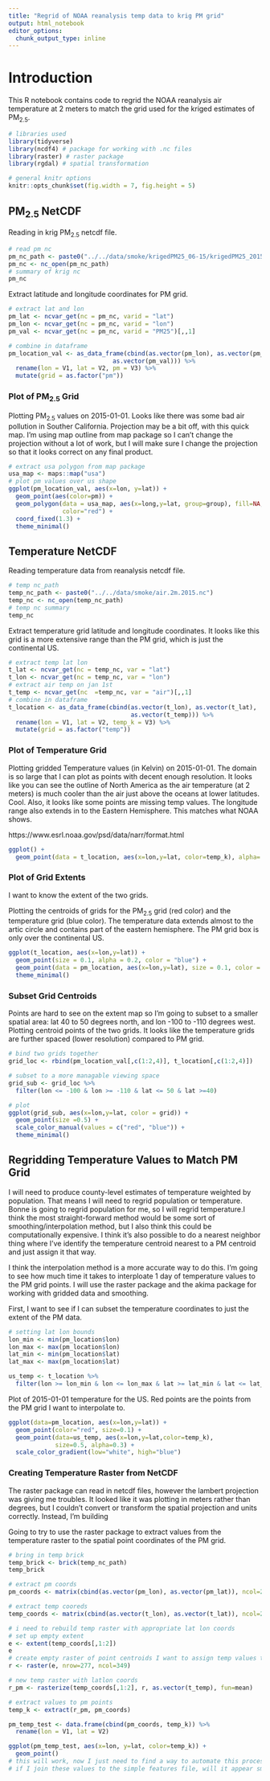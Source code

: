 ```yaml
---
title: "Regrid of NOAA reanalysis temp data to krig PM grid"
output: html_notebook
editor_options: 
  chunk_output_type: inline
---
```


# Introduction

This R notebook contains code to regrid the NOAA reanalysis air temperature at 2 meters to match the grid used for the kriged estimates of PM~2.5~.

```r
# libraries used
library(tidyverse) 
library(ncdf4) # package for working with .nc files
library(raster) # raster package
library(rgdal) # spatial transformation

# general knitr options
knitr::opts_chunk$set(fig.width = 7, fig.height = 5)
```

## PM~2.5~ NetCDF
Reading in krig PM~2.5~ netcdf file.

```r
# read pm nc
pm_nc_path <- paste0("../../data/smoke/krigedPM25_06-15/krigedPM25_2015.nc")
pm_nc <- nc_open(pm_nc_path)
# summary of krig nc
pm_nc
```

Extract latitude and longitude coordinates for PM grid.

```r
# extract lat and lon
pm_lat <- ncvar_get(nc = pm_nc, varid = "lat")
pm_lon <- ncvar_get(nc = pm_nc, varid = "lon")
pm_val <- ncvar_get(nc = pm_nc, varid = "PM25")[,,1]

# combine in dataframe
pm_location_val <- as_data_frame(cbind(as.vector(pm_lon), as.vector(pm_lat),
                             as.vector(pm_val))) %>% 
  rename(lon = V1, lat = V2, pm = V3) %>% 
  mutate(grid = as.factor("pm"))
```

### Plot of PM~2.5~ Grid
Plotting PM~2.5~ values on 2015-01-01. Looks like there was some bad air pollution in Souther California. Projection may be a bit off, with this quick map. I'm using map outline from map package so I can't change the projection without a lot of work, but I will make sure I change the projection so that it looks correct on any final product.

```r
# extract usa polygon from map package
usa_map <- maps::map("usa")
# plot pm values over us shape
ggplot(pm_location_val, aes(x=lon, y=lat)) +
  geom_point(aes(color=pm)) +
  geom_polygon(data = usa_map, aes(x=long,y=lat, group=group), fill=NA,
               color="red") +
  coord_fixed(1.3) +
  theme_minimal()
```

## Temperature NetCDF
Reading temperature data from reanalysis netcdf file.

```r
# temp nc_path
temp_nc_path <- paste0("../../data/smoke/air.2m.2015.nc")
temp_nc <- nc_open(temp_nc_path)
# temp nc summary
temp_nc
```

Extract temperature grid latitude and longitude coordinates. It looks like this grid is a more extensive range than the PM grid, which is just the continental US.

```r
# extract temp lat lon
t_lat <- ncvar_get(nc = temp_nc, var = "lat")
t_lon <- ncvar_get(nc = temp_nc, var = "lon")
# extract air temp on jan 1st
t_temp <- ncvar_get(nc  =temp_nc, var = "air")[,,1]
# combine in dataframe
t_location <- as_data_frame(cbind(as.vector(t_lon), as.vector(t_lat),
                                  as.vector(t_temp))) %>% 
  rename(lon = V1, lat = V2, temp_k = V3) %>% 
  mutate(grid = as.factor("temp"))
```

### Plot of Temperature Grid
Plotting gridded Temperature values (in Kelvin) on 2015-01-01. The domain is so large that I can plot as points with decent enough resolution. It looks like you can see the outline of North America as the air temperature (at 2 meters) is much cooler than the air just above the oceans at lower latitudes. Cool. Also, it looks like some points are missing temp values. The longitude range also extends in to the Eastern Hemisphere. This matches what NOAA shows.

https://www.esrl.noaa.gov/psd/data/narr/format.html
```r
ggplot() +
  geom_point(data = t_location, aes(x=lon,y=lat, color=temp_k), alpha= 0.8) 
```

### Plot of Grid Extents
I want to know the extent of the two grids.

Plotting the centroids of grids for the PM~2.5~ grid (red color) and the temperature grid (blue color). The temperature data extends almost to the artic circle and contains part of the eastern hemisphere. The PM grid box is only over the continental US.

```r
ggplot(t_location, aes(x=lon,y=lat)) +
  geom_point(size = 0.1, alpha = 0.2, color = "blue") +
  geom_point(data = pm_location, aes(x=lon,y=lat), size = 0.1, color = "red") +
  theme_minimal()
```

### Subset Grid Centroids 

Points are hard to see on the extent map so I'm going to subset to a smaller spatial area: lat 40 to 50 degrees north, and lon -100 to -110 degrees west. Plotting centroid points of the two grids. It looks like the temperature grids are further spaced (lower resolution) compared to PM grid.

```r
# bind two grids together
grid_loc <- rbind(pm_location_val[,c(1:2,4)], t_location[,c(1:2,4)])

# subset to a more managable viewing space
grid_sub <- grid_loc %>% 
  filter(lon <= -100 & lon >= -110 & lat <= 50 & lat >=40)

# plot
ggplot(grid_sub, aes(x=lon,y=lat, color = grid)) +
  geom_point(size =0.5) +
  scale_color_manual(values = c("red", "blue")) +
  theme_minimal()
```

## Regridding Temperature Values to Match PM Grid
I will need to produce county-level estimates of temperature weighted by population. That means I will need to regrid population or temperature. Bonne is going to regrid population for me, so I will regrid temperature.I think the most straight-forward method would be some sort of smoothing/interpolation method, but I also think this could be computationally expensive. I think it's also possible to do a nearest neighbor thing where I've identify the temperature centroid nearest to a PM centroid and just assign it that way. 

I think the interpolation method is a more accurate way to do this. I'm going to see how much time it takes to interploate 1 day of temperature values to the PM grid points. I will use the raster package and the akima package for working with gridded data and smoothing.

First, I want to see if I can subset the temperature coordinates to just the extent of the PM data.

```r
# setting lat lon bounds
lon_min <- min(pm_location$lon)
lon_max <- max(pm_location$lon)
lat_min <- min(pm_location$lat)
lat_max <- max(pm_location$lat)

us_temp <- t_location %>% 
  filter(lon >= lon_min & lon <= lon_max & lat >= lat_min & lat <= lat_max)
```

Plot of 2015-01-01 temperature for the US. Red points are the points from the PM grid I want to interpolate to.
```r
ggplot(data=pm_location, aes(x=lon,y=lat)) +
  geom_point(color="red", size=0.1) +
  geom_point(data=us_temp, aes(x=lon,y=lat,color=temp_k), 
             size=0.5, alpha=0.3) +
  scale_color_gradient(low="white", high="blue") 
```

### Creating Temperature Raster from NetCDF

The raster package can read in netcdf files, however the lambert projection was giving me troubles. It looked like it was plotting in meters rather than degrees, but I couldn't convert or transform the spatial projection and units correctly. Instead, I'm building 

Going to try to use the raster package to extract values from the temperature raster to the spatial point coordinates of the PM grid.

```r
# bring in temp brick
temp_brick <- brick(temp_nc_path)
temp_brick

# extract pm coords
pm_coords <- matrix(cbind(as.vector(pm_lon), as.vector(pm_lat)), ncol=2)

# extract temp cooreds
temp_coords <- matrix(cbind(as.vector(t_lon), as.vector(t_lat)), ncol=2)

# i need to rebuild temp raster with appropriate lat lon coords
# set up empty extent
e <- extent(temp_coords[,1:2])
e
# create empty raster of point centroids I want to assign temp values to
r <- raster(e, nrow=277, ncol=349)

# new temp raster with latlon coords 
r_pm <- rasterize(temp_coords[,1:2], r, as.vector(t_temp), fun=mean)

# extract values to pm points
temp_k <- extract(r_pm, pm_coords)

pm_temp_test <- data.frame(cbind(pm_coords, temp_k)) %>% 
  rename(lon = V1, lat = V2)

ggplot(pm_temp_test, aes(x=lon, y=lat, color=temp_k)) +
  geom_point()
# this will work, now I just need to find a way to automate this process
# if I join these values to the simple features file, will it appear smooth?
```








